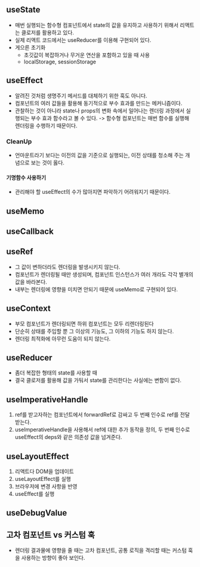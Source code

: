 ## useState

- 매번 실행되는 함수형 컴포넌트에서 state의 값을 유지하고 사용하기 위해서 리액트는 클로저를 활용하고 있다.
- 실제 리액트 코드에서는 useReducer를 이용해 구현되어 있다.
- 게으른 초기화
  - 초깃값이 복잡하거나 무거운 연산을 포함하고 있을 때 사용
  - localStorage, sessionStorage

## useEffect

- 알려진 것처럼 생명주기 메서드를 대체하기 위한 훅도 아니다.
- 컴포넌트의 여러 값들을 활용해 동기적으로 부수 효과를 만드는 메커니즘이다.
- 관찰하는 것이 아니라 state나 props의 변화 속에서 일어나는 렌더링 과정에서 실행되는 부수 효과 함수라고 볼 수 있다. -> 함수형 컴포넌트는 매번 함수를 실행해 렌더링을 수행하기 때문이다.

### CleanUp

- 언마운트라기 보다는 이전의 값을 기준으로 실행되는, 이전 상태를 청소해 주는 개념으로 보는 것이 옳다.

#### 기명함수 사용하기

- 관리해야 할 useEffect의 수가 많아지면 파악하기 어려워지기 때문이다.

## useMemo

## useCallback

## useRef

- 그 값이 변하더라도 렌더링을 발생시키지 않는다.
- 컴포넌트가 렌더링될 때만 생성되며, 컴포넌트 인스턴스가 여러 개라도 각각 별개의 값을 바라본다.
- 내부는 렌더링에 영향을 미치면 안되기 때문에 useMemo로 구현되어 있다.

## useContext

- 부모 컴포넌트가 렌더링되면 하위 컴포넌트는 모두 리렌더링된다
- 단순히 상태를 주입할 뿐 그 이상의 기능도, 그 이하의 기능도 하지 않는다.
- 렌더링 최적화에 아무런 도움이 되지 않는다.

## useReducer

- 좀더 복잡한 형태의 state를 사용할 때
- 결국 클로저를 활용해 값을 가둬서 state를 관리한다는 사실에는 변함이 없다.

## useImperativeHandle

1. ref를 받고자하는 컴포넌트에서 forwardRef로 감싸고 두 번째 인수로 ref를 전달받는다.
2. useImperativeHandle을 사용해서 ref에 대한 추가 동작을 정의, 두 번째 인수로 useEffect의 deps와 같은 의존성 값을 넘겨준다.

## useLayoutEffect

1. 리액트다 DOM을 업데이트
2. useLayoutEffect를 실행
3. 브라우저에 변경 사항을 반영
4. useEffect를 실행

## useDebugValue

## 고차 컴포넌트 vs 커스텀 훅

- 렌더링 결과물에 영향을 줄 때는 고차 컴포넌트, 공통 로직을 격리할 때는 커스텀 훅을 사용하는 방향이 좋아 보인다.
